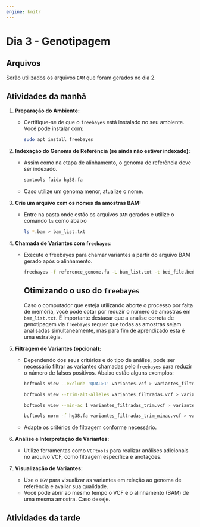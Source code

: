```yaml
---
engine: knitr
---
```


# Dia 3 - Genotipagem {.unnumbered}

## Arquivos

Serão utilizados os arquivos `BAM` que foram gerados no dia 2.

## Atividades da manhã

1.  **Preparação do Ambiente:**

    -   Certifique-se de que o `freebayes` está instalado no seu ambiente. Você pode instalar com:

        ```bash
        sudo apt install freebayes
        ```

2.  **Indexação do Genoma de Referência (se ainda não estiver indexado):**

    -   Assim como na etapa de alinhamento, o genoma de referência deve ser indexado.

        ```bash
        samtools faidx hg38.fa
        ```

    -   Caso utilize um genoma menor, atualize o nome.

3.  **Crie um arquivo com os nomes da amostras BAM:**

    -   Entre na pasta onde estão os arquivos `BAM` gerados e utilize o comando `ls` como abaixo

        ```bash
        ls *.bam > bam_list.txt
        ```

4.  **Chamada de Variantes com `freebayes`:**

    -   Execute o freebayes para chamar variantes a partir do arquivo BAM gerado após o alinhamento.

        ```bash
        freebayes -f reference_genome.fa -L bam_list.txt -t bed_file.bed > variantes.vcf
        ```

        ::: callout-warning
        ## Otimizando o uso do `freebayes`

        Caso o computador que esteja utilizando aborte o processo por falta de memória, você pode optar por reduzir o número de amostras em `bam_list.txt`. É importante destacar que a analise correta de genotipagem via `freebayes` requer que todas as amostras sejam analisadas simultaneamente, mas para fim de aprendizado esta é uma estratégia.
        :::

5.  **Filtragem de Variantes (opcional):**

    -   Dependendo dos seus critérios e do tipo de análise, pode ser necessário filtrar as variantes chamadas pelo `freebayes` para reduzir o número de falsos positivos. Abaixo estão alguns exemplos:

        ```bash
        bcftools view --exclude 'QUAL>1' variantes.vcf > variantes_filtradas.vcf

        bcftools view --trim-alt-alleles variantes_filtradas.vcf > variantes_filtradas_trim.vcf

        bcftools view --min-ac 1 variantes_filtradas_trim.vcf > variantes_filtradas_trim_minac.vcf

        bcftools norm -f hg38.fa variantes_filtradas_trim_minac.vcf > variantes_filtradas_trim_minac_norm.vcf
        ```

    -   Adapte os critérios de filtragem conforme necessário.

6.  **Análise e Interpretação de Variantes:**

    -   Utilize ferramentas como `VCFtools` para realizar análises adicionais no arquivo VCF, como filtragem específica e anotações.

7.  **Visualização de Variantes:**

    -   Use o `IGV` para visualizar as variantes em relação ao genoma de referência e avaliar sua qualidade.
    -   Você pode abrir ao mesmo tempo o VCF e o alinhamento (BAM) de uma mesma amostra. Caso deseje.

<!-- 7.  **Anotação de Variantes:** -->

<!--     -   Anote as variantes chamadas usando ferramentas como ANNOVAR, Variant Effect Predictor (VEP) ou AnnovarR. -->

## Atividades da tarde
